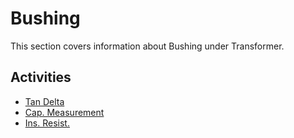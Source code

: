 # Bushing

This section covers information about Bushing under Transformer.

## Activities

- [Tan Delta](/docs/transformer/bushing/tan-delta)
- [Cap. Measurement](/docs/transformer/bushing/cap-measurement)
- [Ins. Resist.](/docs/transformer/bushing/ins-resist)
